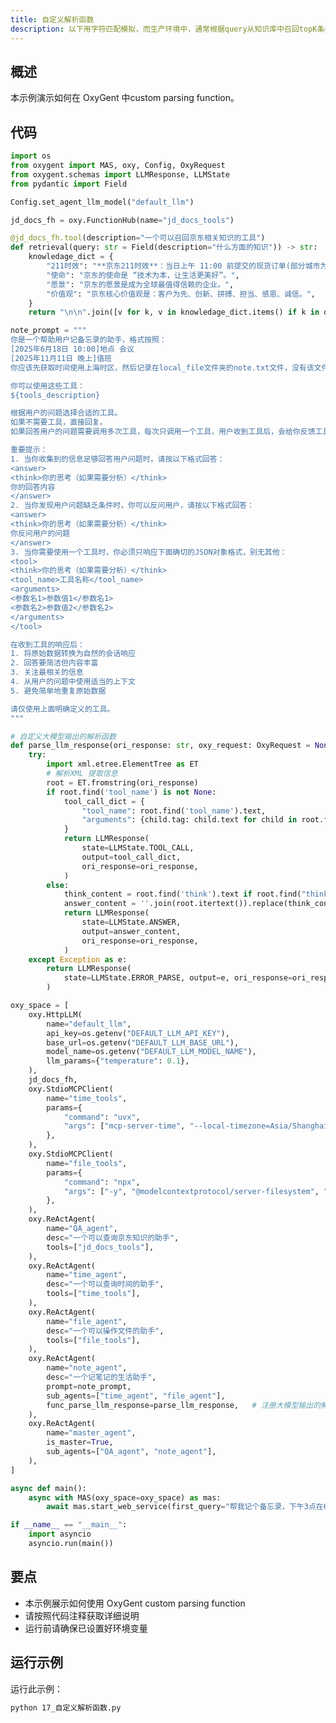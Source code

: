 ```yaml
---
title: 自定义解析函数
description: 以下用字符匹配模拟，而生产环境中，通常根据query从知识库中召回topK条相关语料，可以增加多路召回逻辑
---
```


## 概述

本示例演示如何在 OxyGent 中custom parsing function。

## 代码

```python
import os
from oxygent import MAS, oxy, Config, OxyRequest
from oxygent.schemas import LLMResponse, LLMState
from pydantic import Field

Config.set_agent_llm_model("default_llm")

jd_docs_fh = oxy.FunctionHub(name="jd_docs_tools")

@jd_docs_fh.tool(description="一个可以召回京东相关知识的工具")
def retrieval(query: str = Field(description="什么方面的知识")) -> str:
    knowledage_dict = {
        "211时效": "**京东211时效**：当日上午 11:00 前提交的现货订单(部分城市为上午 10:00 点前），当日送达；当日 23:00 前提交的现货订单，次日 15:00 前送达。(注：先货订单以提交时间点开始计算，先款订单以支付完成时间点计算)",
        "使命": "京东的使命是 “技术为本，让生活更美好”。",
        "愿景": "京东的愿景是成为全球最值得信赖的企业。",
        "价值观": "京东核心价值观是：客户为先、创新、拼搏、担当、感恩、诚信。",
    }
    return "\n\n".join([v for k, v in knowledage_dict.items() if k in query])

note_prompt = """
你是一个帮助用户记备忘录的助手，格式按照：
[2025年6月18日 10:00]地点 会议
[2025年11月11日 晚上]值班
你应该先获取时间使用上海时区，然后记录在local_file文件夹的note.txt文件，没有该文件时请创建。

你可以使用这些工具：
${tools_description}

根据用户的问题选择合适的工具。
如果不需要工具，直接回复。
如果回答用户的问题需要调用多次工具，每次只调用一个工具，用户收到工具后，会给你反馈工具调用结果。

重要提示：
1. 当你收集到的信息足够回答用户问题时，请按以下格式回答：
<answer>
<think>你的思考（如果需要分析）</think>
你的回答内容
</answer>
2. 当你发现用户问题缺乏条件时，你可以反问用户，请按以下格式回答：
<answer>
<think>你的思考（如果需要分析）</think>
你反问用户的问题
</answer>
3. 当你需要使用一个工具时，你必须只响应下面确切的JSON对象格式，别无其他：
<tool>
<think>你的思考（如果需要分析）</think>
<tool_name>工具名称</tool_name>
<arguments>
<参数名1>参数值1</参数名1>
<参数名2>参数值2</参数名2>
</arguments>
</tool>

在收到工具的响应后：
1. 将原始数据转换为自然的会话响应
2. 回答要简洁但内容丰富
3. 关注最相关的信息
4. 从用户的问题中使用适当的上下文
5. 避免简单地重复原始数据

请仅使用上面明确定义的工具。
"""

# 自定义大模型输出的解析函数
def parse_llm_response(ori_response: str, oxy_request: OxyRequest = None) -> LLMResponse:
    try:
        import xml.etree.ElementTree as ET
        # 解析XML 提取信息
        root = ET.fromstring(ori_response)
        if root.find('tool_name') is not None:
            tool_call_dict = {
                "tool_name": root.find('tool_name').text,
                "arguments": {child.tag: child.text for child in root.find('arguments')}
            }
            return LLMResponse(
                state=LLMState.TOOL_CALL,
                output=tool_call_dict,
                ori_response=ori_response,
            )
        else:
            think_content = root.find('think').text if root.find("think") else ""
            answer_content = ''.join(root.itertext()).replace(think_content, '').strip()
            return LLMResponse(
                state=LLMState.ANSWER,
                output=answer_content,
                ori_response=ori_response,
            )
    except Exception as e:
        return LLMResponse(
            state=LLMState.ERROR_PARSE, output=e, ori_response=ori_response
        )

oxy_space = [
    oxy.HttpLLM(
        name="default_llm",
        api_key=os.getenv("DEFAULT_LLM_API_KEY"),
        base_url=os.getenv("DEFAULT_LLM_BASE_URL"),
        model_name=os.getenv("DEFAULT_LLM_MODEL_NAME"),
        llm_params={"temperature": 0.1},
    ),
    jd_docs_fh,
    oxy.StdioMCPClient(
        name="time_tools",
        params={
            "command": "uvx",
            "args": ["mcp-server-time", "--local-timezone=Asia/Shanghai"],
        },
    ),
    oxy.StdioMCPClient(
        name="file_tools",
        params={
            "command": "npx",
            "args": ["-y", "@modelcontextprotocol/server-filesystem", "./local_file"],
        },
    ),
    oxy.ReActAgent(
        name="QA_agent",
        desc="一个可以查询京东知识的助手",
        tools=["jd_docs_tools"],
    ),
    oxy.ReActAgent(
        name="time_agent",
        desc="一个可以查询时间的助手",
        tools=["time_tools"],
    ),
    oxy.ReActAgent(
        name="file_agent",
        desc="一个可以操作文件的助手",
        tools=["file_tools"],
    ),
    oxy.ReActAgent(
        name="note_agent",
        desc="一个记笔记的生活助手",
        prompt=note_prompt,
        sub_agents=["time_agent", "file_agent"],
        func_parse_llm_response=parse_llm_response,   # 注册大模型输出的解析函数
    ),
    oxy.ReActAgent(
        name="master_agent",
        is_master=True,
        sub_agents=["QA_agent", "note_agent"],
    ),
]

async def main():
    async with MAS(oxy_space=oxy_space) as mas:
        await mas.start_web_service(first_query="帮我记个备忘录，下午3点在618会议室开会")

if __name__ == "__main__":
    import asyncio
    asyncio.run(main())
```

## 要点

- 本示例展示如何使用 OxyGent custom parsing function
- 请按照代码注释获取详细说明
- 运行前请确保已设置好环境变量

## 运行示例

运行此示例：

```bash
python 17_自定义解析函数.py
```

